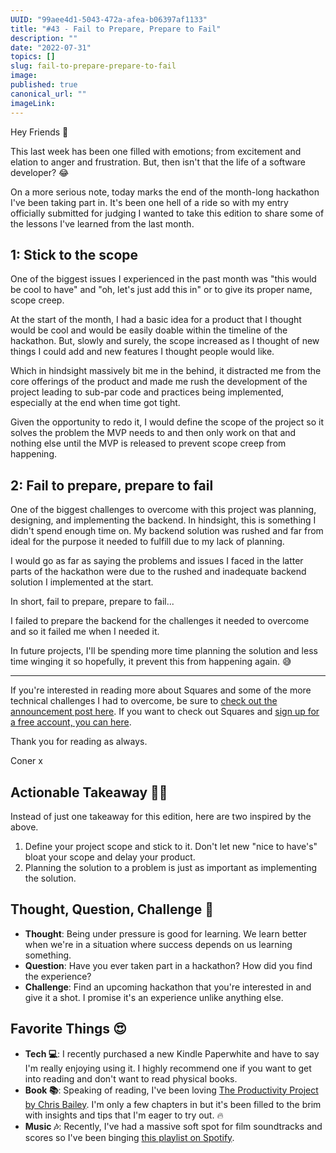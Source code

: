 ```yaml
---
UUID: "99aee4d1-5043-472a-afea-b06397af1133"
title: "#43 - Fail to Prepare, Prepare to Fail"
description: ""
date: "2022-07-31"
topics: []
slug: fail-to-prepare-prepare-to-fail
image: 
published: true
canonical_url: ""
imageLink: 
---
```


Hey Friends 👋

This last week has been one filled with emotions; from excitement and elation to anger and frustration. But, then isn't that the life of a software developer? 😂

On a more serious note, today marks the end of the month-long hackathon I've been taking part in. It's been one hell of a ride so with my entry officially submitted for judging I wanted to take this edition to share some of the lessons I've learned from the last month.

## 1: Stick to the scope

One of the biggest issues I experienced in the past month was "this would be cool to have" and "oh, let's just add this in" or to give its proper name, scope creep.

At the start of the month, I had a basic idea for a product that I thought would be cool and would be easily doable within the timeline of the hackathon. But, slowly and surely, the scope increased as I thought of new things I could add and new features I thought people would like.

Which in hindsight massively bit me in the behind, it distracted me from the core offerings of the product and made me rush the development of the project leading to sub-par code and practices being implemented, especially at the end when time got tight.

Given the opportunity to redo it, I would define the scope of the project so it solves the problem the MVP needs to and then only work on that and nothing else until the MVP is released to prevent scope creep from happening.

## 2: Fail to prepare, prepare to fail

One of the biggest challenges to overcome with this project was planning, designing, and implementing the backend. In hindsight, this is something I didn't spend enough time on. My backend solution was rushed and far from ideal for the purpose it needed to fulfill due to my lack of planning.

I would go as far as saying the problems and issues I faced in the latter parts of the hackathon were due to the rushed and inadequate backend solution I implemented at the start.

In short, fail to prepare, prepare to fail...

I failed to prepare the backend for the challenges it needed to overcome and so it failed me when I needed it.

In future projects, I'll be spending more time planning the solution and less time winging it so hopefully, it prevent this from happening again. 😅

---

If you're interested in reading more about Squares and some of the more technical challenges I had to overcome, be sure to [check out the announcement post here](https://conermurphy.hashnode.dev/squares-github-analytics-made-simple). If you want to check out Squares and [sign up for a free account, you can here](https://squares.so/).

Thank you for reading as always.

Coner x

## Actionable Takeaway 🏃‍♀️

Instead of just one takeaway for this edition, here are two inspired by the above.

1. Define your project scope and stick to it. Don't let new "nice to have's" bloat your scope and delay your product.
2. Planning the solution to a problem is just as important as implementing the solution.

## Thought, Question, Challenge 🤔

- **Thought**: Being under pressure is good for learning. We learn better when we're in a situation where success depends on us learning something.
- **Question**: Have you ever taken part in a hackathon? How did you find the experience?
- **Challenge**: Find an upcoming hackathon that you're interested in and give it a shot. I promise it's an experience unlike anything else.

## Favorite Things 😍

- **Tech 💻**: I recently purchased a new Kindle Paperwhite and have to say I'm really enjoying using it. I highly recommend one if you want to get into reading and don't want to read physical books.
- **Book 📚**: Speaking of reading, I've been loving [The Productivity Project by Chris Bailey](https://www.amazon.co.uk/Productivity-Project-Proven-Become-Awesome/dp/0349413053). I'm only a few chapters in but it's been filled to the brim with insights and tips that I'm eager to try out. 🔥
- **Music 🎶**: Recently, I've had a massive soft spot for film soundtracks and scores so I've been binging [this playlist on Spotify](https://open.spotify.com/playlist/37i9dQZF1EIYW4IQAlhUJP?si=51663f2fae144640).